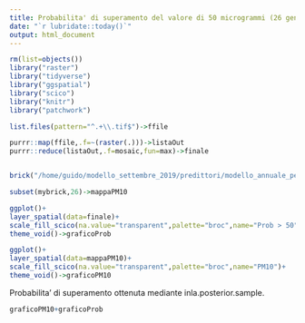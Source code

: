 ```yaml
---
title: Probabilita' di superamento del valore di 50 microgrammi (26 gennaio 2015)
date: "`r lubridate::today()`"
output: html_document
---
```


```r
rm(list=objects())
library("raster")
library("tidyverse")
library("ggspatial")
library("scico")
library("knitr")
library("patchwork")

list.files(pattern="^.+\\.tif$")->ffile

purrr::map(ffile,.f=~(raster(.)))->listaOut
purrr::reduce(listaOut,.f=mosaic,fun=max)->finale


brick("/home/guido/modello_settembre_2019/predittori/modello_annuale_per_stime_covariate_spde_italia_con_iid/exp_pm10_mese1.tif")->mybrick

subset(mybrick,26)->mappaPM10

ggplot()+
layer_spatial(data=finale)+
scale_fill_scico(na.value="transparent",palette="broc",name="Prob > 50")+
theme_void()->graficoProb

ggplot()+
layer_spatial(data=mappaPM10)+
scale_fill_scico(na.value="transparent",palette="broc",name="PM10")+
theme_void()->graficoPM10
```

Probabilita' di superamento ottenuta mediante inla.posterior.sample.

```r
graficoPM10+graficoProb
```



